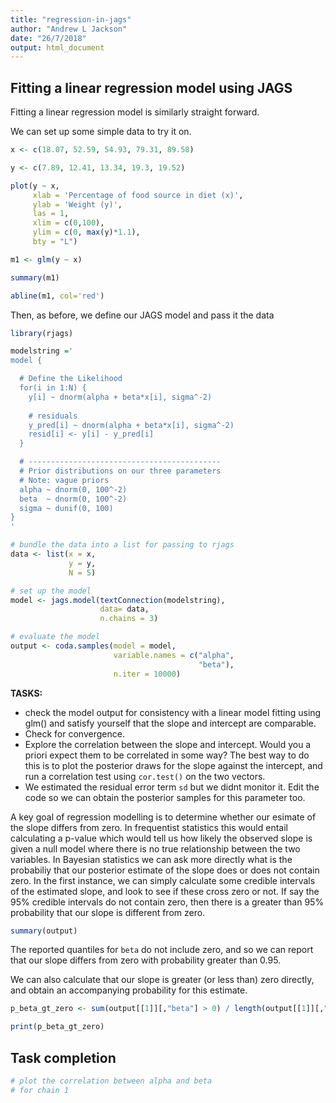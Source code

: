 ```yaml
---
title: "regression-in-jags"
author: "Andrew L Jackson"
date: "26/7/2018"
output: html_document
---
```


## Fitting a linear regression model using JAGS

Fitting a linear regression model is similarly straight forward.

We can set up some simple data to try it on.

```r

x <- c(18.07, 52.59, 54.93, 79.31, 89.58)

y <- c(7.89, 12.41, 13.34, 19.3, 19.52)

plot(y ~ x,
     xlab = 'Percentage of food source in diet (x)',
     ylab = 'Weight (y)',
     las = 1,
     xlim = c(0,100),
     ylim = c(0, max(y)*1.1), 
     bty = "L")

m1 <- glm(y ~ x)

summary(m1)

abline(m1, col='red')
```

Then, as before, we define our JAGS model and pass it the data
```r
library(rjags)

modelstring ='
model {

  # Define the Likelihood
  for(i in 1:N) { 
    y[i] ~ dnorm(alpha + beta*x[i], sigma^-2) 
    
    # residuals
    y_pred[i] ~ dnorm(alpha + beta*x[i], sigma^-2) 
    resid[i] <- y[i] - y_pred[i]
  }

  # -------------------------------------------
  # Prior distributions on our three parameters
  # Note: vague priors
  alpha ~ dnorm(0, 100^-2) 
  beta  ~ dnorm(0, 100^-2)
  sigma ~ dunif(0, 100)
}
'

# bundle the data into a list for passing to rjags
data <- list(x = x,
             y = y,
             N = 5)

# set up the model
model <- jags.model(textConnection(modelstring), 
                    data= data, 
                    n.chains = 3)

# evaluate the model
output <- coda.samples(model = model,
                       variable.names = c("alpha", 
                                          "beta"),
                       n.iter = 10000)
```

**TASKS:** 

- check the model output for consistency with a linear model fitting using glm() and satisfy yourself that the slope and intercept are comparable. 
- Check for convergence.
- Explore the correlation between the slope and intercept. Would you a priori expect them to be correlated in some way? The best way to do this is to plot the posterior draws for the slope against the intercept, and run a correlation test using `cor.test()` on the two vectors.
- We estimated the residual error term `sd` but we didnt monitor it. Edit the code so we can obtain the posterior samples for this parameter too.

A key goal of regression modelling is to determine whether our esimate of the slope differs from zero. In frequentist statistics this would entail calculating a p-value which would tell us how likely the observed slope is given a null model where there is no true relationship between the two variables. In Bayesian statistics we can ask more directly what is the probabiliy that our posterior estimate of the slope does or does not contain zero. In the first instance, we can simply calculate some credible intervals of the estimated slope, and look to see if these cross zero or not. If say the 95% credible intervals do not contain zero, then there is a greater than 95% probability that our slope is different from zero.

```r

summary(output)

```
The reported quantiles for `beta` do not include zero, and so we can report that our slope differs from zero with probability greater than 0.95.

We can also calculate that our slope is greater (or less than) zero directly, and obtain an accompanying probability for this estimate.

```r

p_beta_gt_zero <- sum(output[[1]][,"beta"] > 0) / length(output[[1]][,"beta"])

print(p_beta_gt_zero)

```

## Task completion

```r

# plot the correlation between alpha and beta 
# for chain 1


```



